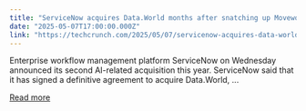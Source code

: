 ```yaml
---
title: "ServiceNow acquires Data.World months after snatching up Moveworks"
date: "2025-05-07T17:00:00.000Z"
link: "https://techcrunch.com/2025/05/07/servicenow-acquires-data-world-two-months-after-acquiring-moveworks/"
---
```


Enterprise workflow management platform ServiceNow on Wednesday announced its second AI-related acquisition this year. ServiceNow said that it has signed a definitive agreement to acquire Data.World, ...

[Read more](https://techcrunch.com/2025/05/07/servicenow-acquires-data-world-two-months-after-acquiring-moveworks/)
